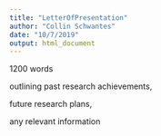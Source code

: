 ```yaml
---
title: "LetterOfPresentation"
author: "Collin Schwantes"
date: "10/7/2019"
output: html_document
---
```


1200 words

outlining past research achievements,

future research plans,

any relevant information

